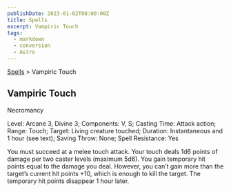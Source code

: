 ```yaml
---
publishDate: 2023-01-02T00:00:00Z
title: Spells
excerpt: Vampiric Touch
tags:
  - markdown
  - conversion
  - Astro
---
```


[Spells](arcana-d20-srd-spells-index) > Vampiric Touch

## Vampiric Touch

Necromancy

Level: Arcane 3, Divine 3; Components: V, S; Casting Time: Attack action;
Range: Touch; Target: Living creature touched; Duration: Instantaneous and 1
hour (see text); Saving Throw: None; Spell Resistance: Yes

You must succeed at a melee touch attack. Your touch deals 1d6 points of
damage per two caster levels (maximum 5d6). You gain temporary hit points
equal to the damage you deal. However, you can’t gain more than the target’s
current hit points +10, which is enough to kill the target. The temporary hit
points disappear 1 hour later.

